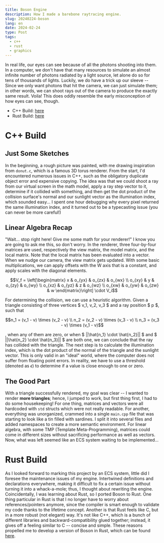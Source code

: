 ```yaml
---
title: Boson Engine
description: How I made a barebone raytracing engine.
slug: 20240224-boson
lang: en
date: 2024-02-24
type: Post
tags:
  - c++
  - rust
  - graphics
---
```


In real life, our eyes can see because of all the photons shooting into them. In a computer, we don't have that many resources to simulate
an almost infinite number of photons radiated by a light source, let alone do so for tens of thousands of lights. Luckily, we do have a trick
up our sleeve -- Since we only want photons that hit the camera, we can just simulate them; in other words, we can shoot rays out of the camera
to produce the exactly same result. Voila! This does oddly resemble the early misconception of how eyes can see, though.

- C++ Build: [here](https://github.com/algasami/BOSON)
- Rust Build: [here](https://github.com/algasami/boson-rust)

# C++ Build

## Just Some Sketches

In the beginning, a rough picture was painted, with me drawing inspiration from `donut.c`, which is a famous 3D torus renderer. From the start, I'd
encountered numerous issues in C++, such as the obligatory duplicate object error and expensive copying. The idea was that we could shoot a ray from
our virtual screen in the math model, apply a ray step vector to it, determine if it collided with something, and then get the dot product of the
collision surface's normal and our sunlight vector as the illumination index, which sounded easy... I spent one hour debugging why every pixel returned
the same illumination index, and it turned out to be a typecasting issue (you can never be more careful!)

## Linear Algebra Recap

"Wait... stop right here! Give me some math for your renderer!" I know you are going to ask me this, so don't worry. In the renderer, three four-by-four
matrices are used, respectively the view matrix, the model matrix, and the local matrix. Note that the local matrix has been evaluated into a vector.
When we nudge our camera, the view matrix gets updated. With some basic multiplications, we can apply offsets with the W axis that is a constant, and
apply scales with the diagonal elements.

```math
V_f =
\left[\begin{matrix}
x       &   o_{yx}  &   o_{zx}     &   o_{wx} \\
o_{xy}  &   y       &   o_{zy}     &   o_{wy} \\
o_{xz}  &   o_{yz}  &   z          &   o_{wz} \\
o_{xw}   &   o_{yw}  &   o_{zw}     &   w
\end{matrix}\right] \cdot V_i
```

For determining the collision, we can use a heuristic algorithm. Given a triangle consisting of three vertices $ v_1, v_2, v_3 $ and a ray position $ p $,
such that

```math
n_1 = (v_1 - v) \times (v_2 - v) \\
n_2 = (v_2 - v) \times (v_3 - v) \\
n_3 = (v_3 - v) \times (v_1 - v)
```

, when any of them are zero, or when $ ||\hat{n_1} \cdot \hat{n_2}|| $ and $ ||\hat{n_2} \cdot \hat{n_3}|| $ are both one, we can conclude that the ray has
collided with the triangle. The next step is to calculate the illumination index, which is the dot product of the normal of the triangle and the sunlight vector.
This is only valid in an "ideal" world, where the computer does not suffer from floating point errors. In reality, we have to use a threshold (denoted as $\epsilon$)
to determine if a value is close enough to one or zero.

## The Good Part

With a triangle successfully rendered, my goal was clear -- I wanted to render **more triangles**; hence, I jumped to work, but first thing first, I had
to do some housekeeping! For one thing, matrices and vectors were all hardcoded with `std` structs which were not really readable. For another, everything
was unorganized, crammed into a single `main.cpp` file that was starting to look like a tin filled with sardines. I split it into several files and added namespaces
to create a more semantic environment. For linear algebra, with some TMP (Template Meta-Programming), matrices could come in different sizes without sacrificing
performance as well as vectors. Now, what was left seemed like an ECS system waiting to be implemented...

# Rust Build

As I looked forward to marking this project by an ECS system, little did I foresee the maintenance issues of my engine. Intertwined definitions and declarations
everywhere, making it difficult to fix a certain issue without turning it into a whack-a-mole; thus, I thought about rewriting the engine. Coincidentally, I was
learning about Rust, so I ported Boson to Rust. One thing particular in Rust is that I no longer have to worry about references/pointers anymore, since the compiler
is smart enough to validate my code thanks to the lifetime concept. Another is that Rust feels like C, but in a more robust (not elegant) way. It's not like C++,
which is a bunch of different libraries and backward-compatibility glued together; instead, it gives off a feeling similar to C -- concise and simple. These reasons
propelled me to develop a version of Boson in Rust, which can be found [here](https://github.com/algasami/boson-rust).
